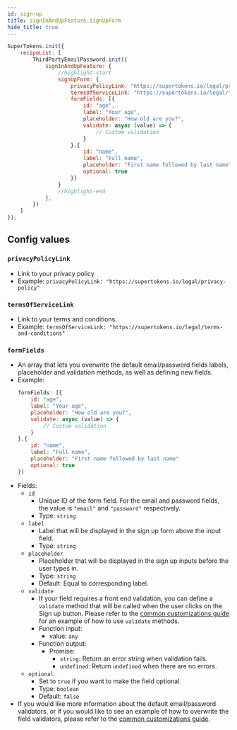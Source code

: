 ```yaml
---
id: sign-up
title: signInAndUpFeature.signUpForm
hide_title: true
---
```


```jsx
SuperTokens.init({
    recipeList: [
        ThirdPartyEmailPassword.init({
            signInAndUpFeature: {
                //highlight-start
                signUpForm: {
                    privacyPolicyLink: "https://supertokens.io/legal/privacy-policy",
                    termsOfServiceLink: "https://supertokens.io/legal/terms-and-conditions",
                    formFields: [{
                        id: "age",
                        label: "Your age",
                        placeholder: "How old are you?",
                        validate: async (value) => {
                            // Custom validation
                        }
                    },{
                        id: "name",
                        label: "Full name",
                        placeholder: "First name followed by last name"
                        optional: true
                    }]
                }
                //highlight-end
            },
        })
    ]
});
```

## Config values

### `privacyPolicyLink`
- Link to your privacy policy
- Example: `privacyPolicyLink: "https://supertokens.io/legal/privacy-policy"`

### `termsOfServiceLink` 
- Link to your terms and conditions.
- Example: `termsOfServiceLink: "https://supertokens.io/legal/terms-and-conditions"`

### `formFields` 
- An array that lets you overwrite the default email/password fields labels, placeholder and validation methods, as well as defining new fields.
- Example: 
    ```jsx
    formFields: [{
        id: "age",
        label: "Your age",
        placeholder: "How old are you?",
        validate: async (value) => {
            // Custom validation
        }
    },{
        id: "name",
        label: "Full name",
        placeholder: "First name followed by last name"
        optional: true
    }]
    ```
- Fields:
    - `id`
        - Unique ID of the form field. For the email and password fields, the value is `"email"` and `"password"` respectively.
        - Type: `string`
    - `label`
        - Label that will be displayed in the sign up form above the input field.
        - Type: `string`
    - `placeholder`
        - Placeholder that will be displayed in the sign up inputs before the user types in.
        - Type: `string`
        - Default: Equal to corresponding label.
    - `validate`
        - If your field requires a front end validation, you can define a `validate` method that will be called when the user clicks on the Sign up button. Please refer to the [common customizations guide](/docs/emailpassword/common-customizations/signup-form/field-validators) for an example of how to use `validate` methods.
        - Function input:
            - value: `any`
        - Function output:
            - Promise:
                - `string`: Return an error string when validation fails.
                - `undefined`: Return `undefined` when there are no errors.
    - `optional`
        - Set to `true` if you want to make the field optional. 
        - Type: `boolean`
        - Default: `false`
- If you would like more information about the default email/password validators, or if you would like to see an example of how to overwrite the field validators, please refer to the [common customizations guide](/docs/emailpassword/common-customizations/signup-form/field-validators).
